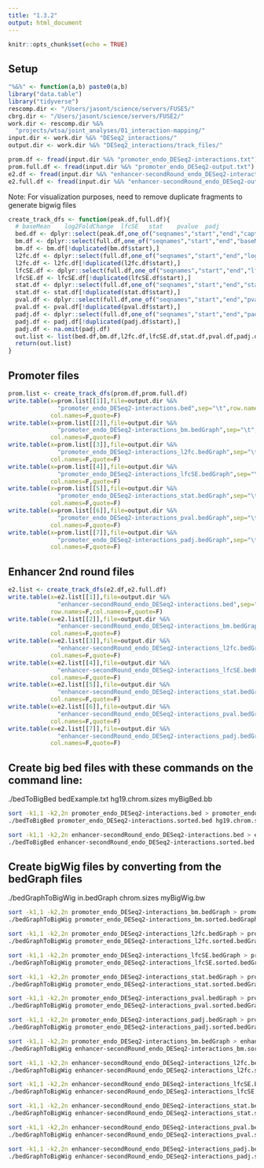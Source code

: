 ```yaml
---
title: "1.3.2"
output: html_document
---
```


```r
knitr::opts_chunk$set(echo = TRUE)
```

## Setup 

```r
"%&%" <- function(a,b) paste0(a,b)
library("data.table")
library("tidyverse")
rescomp.dir <- "/Users/jasont/science/servers/FUSE5/"
cbrg.dir <- "/Users/jasont/science/servers/FUSE2/"
work.dir <- rescomp.dir %&% 
  "projects/wtsa/joint_analyses/01_interaction-mapping/"
input.dir <- work.dir %&% "DESeq2_interactions/"
output.dir <- work.dir %&% "DESeq2_interactions/track_files/"
```


```r
prom.df <- fread(input.dir %&% "promoter_endo_DESeq2-interactions.txt")
prom.full.df <- fread(input.dir %&% "promoter_endo_DESeq2-output.txt")
e2.df <- fread(input.dir %&% "enhancer-secondRound_endo_DESeq2-interactions.txt")
e2.full.df <- fread(input.dir %&% "enhancer-secondRound_endo_DESeq2-output.txt")
```

Note: For visualization purposes, need to remove duplicate fragments to generate bigwig files 
```r
create_track_dfs <- function(peak.df,full.df){
  # baseMean	log2FoldChange	lfcSE	stat	pvalue	padj
  bed.df <- dplyr::select(peak.df,one_of("seqnames","start","end","capture"))
  bm.df <- dplyr::select(full.df,one_of("seqnames","start","end","baseMean"))
  bm.df <- bm.df[!duplicated(bm.df$start),]
  l2fc.df <- dplyr::select(full.df,one_of("seqnames","start","end","log2FoldChange"))
  l2fc.df <- l2fc.df[!duplicated(l2fc.df$start),]
  lfcSE.df <- dplyr::select(full.df,one_of("seqnames","start","end","lfcSE"))
  lfcSE.df <- lfcSE.df[!duplicated(lfcSE.df$start),]
  stat.df <- dplyr::select(full.df,one_of("seqnames","start","end","stat"))
  stat.df <- stat.df[!duplicated(stat.df$start),]
  pval.df <- dplyr::select(full.df,one_of("seqnames","start","end","pvalue"))
  pval.df <- pval.df[!duplicated(pval.df$start),]
  padj.df <- dplyr::select(full.df,one_of("seqnames","start","end","padj"))
  padj.df <- padj.df[!duplicated(padj.df$start),]
  padj.df <- na.omit(padj.df)
  out.list <- list(bed.df,bm.df,l2fc.df,lfcSE.df,stat.df,pval.df,padj.df)
  return(out.list)
}
```

## Promoter files 
```r
prom.list <- create_track_dfs(prom.df,prom.full.df)
write.table(x=prom.list[[1]],file=output.dir %&% 
              "promoter_endo_DESeq2-interactions.bed",sep="\t",row.names=F,
            col.names=F,quote=F)
write.table(x=prom.list[[2]],file=output.dir %&% 
              "promoter_endo_DESeq2-interactions_bm.bedGraph",sep="\t",row.names=F,
            col.names=F,quote=F)
write.table(x=prom.list[[3]],file=output.dir %&% 
              "promoter_endo_DESeq2-interactions_l2fc.bedGraph",sep="\t",row.names=F,
            col.names=F,quote=F)
write.table(x=prom.list[[4]],file=output.dir %&% 
              "promoter_endo_DESeq2-interactions_lfcSE.bedGraph",sep="\t",row.names=F,
            col.names=F,quote=F)
write.table(x=prom.list[[5]],file=output.dir %&% 
              "promoter_endo_DESeq2-interactions_stat.bedGraph",sep="\t",row.names=F,
            col.names=F,quote=F)
write.table(x=prom.list[[6]],file=output.dir %&% 
              "promoter_endo_DESeq2-interactions_pval.bedGraph",sep="\t",row.names=F,
            col.names=F,quote=F)
write.table(x=prom.list[[7]],file=output.dir %&% 
              "promoter_endo_DESeq2-interactions_padj.bedGraph",sep="\t",row.names=F,
            col.names=F,quote=F)
```

## Enhancer 2nd round files 
```r
e2.list <- create_track_dfs(e2.df,e2.full.df)
write.table(x=e2.list[[1]],file=output.dir %&% 
              "enhancer-secondRound_endo_DESeq2-interactions.bed",sep="\t",
            row.names=F,col.names=F,quote=F)
write.table(x=e2.list[[2]],file=output.dir %&% 
              "enhancer-secondRound_endo_DESeq2-interactions_bm.bedGraph",sep="\t",row.names=F,
            col.names=F,quote=F)
write.table(x=e2.list[[3]],file=output.dir %&% 
              "enhancer-secondRound_endo_DESeq2-interactions_l2fc.bedGraph",sep="\t",row.names=F,
            col.names=F,quote=F)
write.table(x=e2.list[[4]],file=output.dir %&% 
              "enhancer-secondRound_endo_DESeq2-interactions_lfcSE.bedGraph",sep="\t",row.names=F,
            col.names=F,quote=F)
write.table(x=e2.list[[5]],file=output.dir %&% 
              "enhancer-secondRound_endo_DESeq2-interactions_stat.bedGraph",sep="\t",row.names=F,
            col.names=F,quote=F)
write.table(x=e2.list[[6]],file=output.dir %&% 
              "enhancer-secondRound_endo_DESeq2-interactions_pval.bedGraph",sep="\t",row.names=F,
            col.names=F,quote=F)
write.table(x=e2.list[[7]],file=output.dir %&% 
              "enhancer-secondRound_endo_DESeq2-interactions_padj.bedGraph",sep="\t",row.names=F,
            col.names=F,quote=F)
```


## Create big bed files with these commands on the command line:
./bedToBigBed bedExample.txt hg19.chrom.sizes myBigBed.bb

```bash
sort -k1,1 -k2,2n promoter_endo_DESeq2-interactions.bed > promoter_endo_DESeq2-interactions.sorted.bed
./bedToBigBed promoter_endo_DESeq2-interactions.sorted.bed hg19.chrom.sizes promoter_endo_DESeq2-interactions.bb
```

```bash
sort -k1,1 -k2,2n enhancer-secondRound_endo_DESeq2-interactions.bed > enhancer-secondRound_endo_DESeq2-interactions.sorted.bed 
./bedToBigBed enhancer-secondRound_endo_DESeq2-interactions.sorted.bed hg19.chrom.sizes enhancer-secondRound_endo_DESeq2-interactions.bb
```

## Create bigWig files by converting from the bedGraph files  
./bedGraphToBigWig in.bedGraph chrom.sizes myBigWig.bw
 
```bash
sort -k1,1 -k2,2n promoter_endo_DESeq2-interactions_bm.bedGraph > promoter_endo_DESeq2-interactions_bm.sorted.bedGraph 
./bedGraphToBigWig promoter_endo_DESeq2-interactions_bm.sorted.bedGraph hg19.chrom.sizes promoter_endo_DESeq2-interactions_bm.bw

sort -k1,1 -k2,2n promoter_endo_DESeq2-interactions_l2fc.bedGraph > promoter_endo_DESeq2-interactions_l2fc.sorted.bedGraph 
./bedGraphToBigWig promoter_endo_DESeq2-interactions_l2fc.sorted.bedGraph hg19.chrom.sizes promoter_endo_DESeq2-interactions_l2fc.bw

sort -k1,1 -k2,2n promoter_endo_DESeq2-interactions_lfcSE.bedGraph > promoter_endo_DESeq2-interactions_lfcSE.sorted.bedGraph 
./bedGraphToBigWig promoter_endo_DESeq2-interactions_lfcSE.sorted.bedGraph hg19.chrom.sizes promoter_endo_DESeq2-interactions_lfcSE.bw

sort -k1,1 -k2,2n promoter_endo_DESeq2-interactions_stat.bedGraph > promoter_endo_DESeq2-interactions_stat.sorted.bedGraph 
./bedGraphToBigWig promoter_endo_DESeq2-interactions_stat.sorted.bedGraph hg19.chrom.sizes promoter_endo_DESeq2-interactions_stat.bw

sort -k1,1 -k2,2n promoter_endo_DESeq2-interactions_pval.bedGraph > promoter_endo_DESeq2-interactions_pval.sorted.bedGraph 
./bedGraphToBigWig promoter_endo_DESeq2-interactions_pval.sorted.bedGraph hg19.chrom.sizes promoter_endo_DESeq2-interactions_pval.bw

sort -k1,1 -k2,2n promoter_endo_DESeq2-interactions_padj.bedGraph > promoter_endo_DESeq2-interactions_padj.sorted.bedGraph 
./bedGraphToBigWig promoter_endo_DESeq2-interactions_padj.sorted.bedGraph hg19.chrom.sizes promoter_endo_DESeq2-interactions_padj.bw
```

```bash
sort -k1,1 -k2,2n promoter_endo_DESeq2-interactions_bm.bedGraph > enhancer-secondRound_endo_DESeq2-interactions_bm.sorted.bedGraph 
./bedGraphToBigWig enhancer-secondRound_endo_DESeq2-interactions_bm.sorted.bedGraph hg19.chrom.sizes enhancer-secondRound_endo_DESeq2-interactions_bm.bw

sort -k1,1 -k2,2n enhancer-secondRound_endo_DESeq2-interactions_l2fc.bedGraph > enhancer-secondRound_endo_DESeq2-interactions_l2fc.sorted.bedGraph 
./bedGraphToBigWig enhancer-secondRound_endo_DESeq2-interactions_l2fc.sorted.bedGraph hg19.chrom.sizes enhancer-secondRound_endo_DESeq2-interactions_l2fc.bw

sort -k1,1 -k2,2n enhancer-secondRound_endo_DESeq2-interactions_lfcSE.bedGraph > enhancer-secondRound_endo_DESeq2-interactions_lfcSE.sorted.bedGraph 
./bedGraphToBigWig enhancer-secondRound_endo_DESeq2-interactions_lfcSE.sorted.bedGraph hg19.chrom.sizes enhancer-secondRound_endo_DESeq2-interactions_lfcSE.bw

sort -k1,1 -k2,2n enhancer-secondRound_endo_DESeq2-interactions_stat.bedGraph > enhancer-secondRound_endo_DESeq2-interactions_stat.sorted.bedGraph 
./bedGraphToBigWig enhancer-secondRound_endo_DESeq2-interactions_stat.sorted.bedGraph hg19.chrom.sizes enhancer-secondRound_endo_DESeq2-interactions_stat.bw

sort -k1,1 -k2,2n enhancer-secondRound_endo_DESeq2-interactions_pval.bedGraph > enhancer-secondRound_endo_DESeq2-interactions_pval.sorted.bedGraph 
./bedGraphToBigWig enhancer-secondRound_endo_DESeq2-interactions_pval.sorted.bedGraph hg19.chrom.sizes enhancer-secondRound_endo_DESeq2-interactions_pval.bw

sort -k1,1 -k2,2n enhancer-secondRound_endo_DESeq2-interactions_padj.bedGraph > enhancer-secondRound_endo_DESeq2-interactions_padj.sorted.bedGraph 
./bedGraphToBigWig enhancer-secondRound_endo_DESeq2-interactions_padj.sorted.bedGraph hg19.chrom.sizes enhancer-secondRound_endo_DESeq2-interactions_padj.bw
```